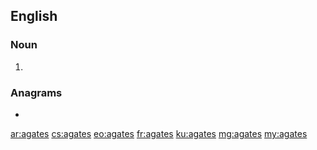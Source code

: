 ==English==

===Noun===
{{head|en|noun plural form}}

# {{plural of|agate|lang=en}}

===Anagrams===
* {{l|en|Tagesa}}

[[ar:agates]]
[[cs:agates]]
[[eo:agates]]
[[fr:agates]]
[[ku:agates]]
[[mg:agates]]
[[my:agates]]